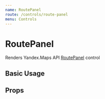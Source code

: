 ```yaml
---
name: RoutePanel
route: /controls/route-panel
menu: Controls
---
```



# RoutePanel

Renders Yandex.Maps API [RoutePanel][control] control

## Basic Usage

<Playground>
  <YMaps>
    <Map
      defaultState={{
        center: [55.751574, 37.573856],
        zoom: 9,
        controls: [],
      }}
    >
      <RoutePanel options={{ float: 'right' }} />
    </Map>
  </YMaps>
</Playground>

## Props

<Props of={_RoutePanel} />

[control]:
  https://tech.yandex.com/maps/doc/jsapi/2.1/ref/reference/control.RoutePanel-docpage/
